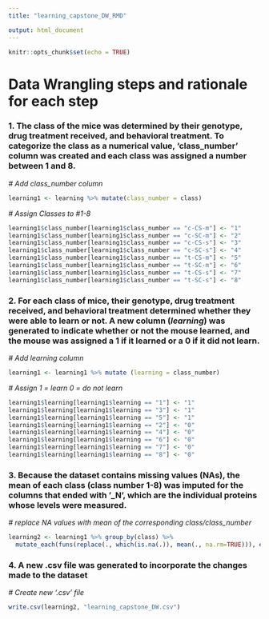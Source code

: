 ```yaml
---
title: "learning_capstone_DW_RMD"

output: html_document
---
```


```r
knitr::opts_chunk$set(echo = TRUE)
```

# Data Wrangling steps and rationale for each step

### 1. The class of the mice was determined by their genotype, drug treatment received, and behavioral treatment. To categorize the class as a numerical value, 'class_number' column was created and each class was assigned a number between 1 and 8.

*# Add class_number column*  
```r
learning1 <- learning %>% mutate(class_number = class)
```

*# Assign Classes to #1-8*  
```r
learning1$class_number[learning1$class_number == "c-CS-m"] <- "1"
learning1$class_number[learning1$class_number == "c-SC-m"] <- "2"
learning1$class_number[learning1$class_number == "c-CS-s"] <- "3"
learning1$class_number[learning1$class_number == "c-SC-s"] <- "4"
learning1$class_number[learning1$class_number == "t-CS-m"] <- "5"
learning1$class_number[learning1$class_number == "t-SC-m"] <- "6"
learning1$class_number[learning1$class_number == "t-CS-s"] <- "7"
learning1$class_number[learning1$class_number == "t-SC-s"] <- "8"
```

### 2. For each class of mice, their genotype, drug treatment received, and behavioral treatment determined whether they were able to learn or not. A new column (*learning*)  was generated to indicate whether or not the mouse learned, and the mouse was assigned a 1 if it learned or a 0 if it did not learn.

*# Add learning column*  
```r
learning1 <- learning1 %>% mutate (learning = class_number)
```

*# Assign 1 = learn 0 = do not learn*  
```r
learning1$learning[learning1$learning == "1"] <- "1"  
learning1$learning[learning1$learning == "3"] <- "1"  
learning1$learning[learning1$learning == "5"] <- "1"  
learning1$learning[learning1$learning == "2"] <- "0"  
learning1$learning[learning1$learning == "4"] <- "0"  
learning1$learning[learning1$learning == "6"] <- "0"  
learning1$learning[learning1$learning == "7"] <- "0"  
learning1$learning[learning1$learning == "8"] <- "0"  
```

### 3. Because the dataset contains missing values (NAs), the mean of each class (class number 1-8) was imputed for the columns that ended with '_N', which are the individual proteins whose levels were measured.

*# replace NA values with mean of the corresponding class/class_number*  
```r
learning2 <- learning1 %>% group_by(class) %>%
  mutate_each(funs(replace(., which(is.na(.)), mean(., na.rm=TRUE))), ends_with('_N'))
```

### 4. A new .csv file was generated to incorporate the changes made to the dataset

*# Create new '.csv' file*  
```r
write.csv(learning2, "learning_capstone_DW.csv")
```